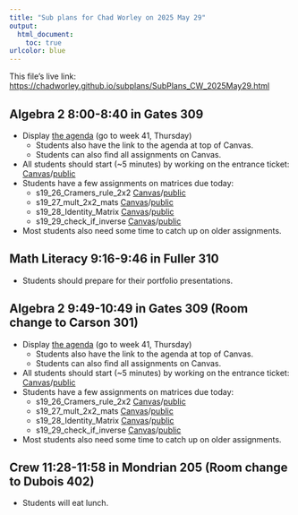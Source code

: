 ```yaml
---
title: "Sub plans for Chad Worley on 2025 May 29"
output: 
  html_document:
    toc: true
urlcolor: blue
---
```


This file's live link: [https://chadworley.github.io/subplans/SubPlans_CW_2025May29.html](https://chadworley.github.io/subplans/SubPlans_CW_2025May29.html)

## Algebra 2 8:00-8:40 in Gates 309

* Display [the agenda](https://chadworley.github.io/a2/weekly_a2.html#unit-18-exponential-equations-and-logarithms) (go to week 41, Thursday)
    * Students also have the link to the agenda at top of Canvas.
    * Students can also find all assignments on Canvas.
* All students should start (~5 minutes) by working on the entrance ticket: [Canvas](https://bart.instructure.com/courses/1314/quizzes/3084)/[public](https://chadworley.github.io/a2/ET2/ET_160.html)
* Students have a few assignments on matrices due today:
    * s19_26_Cramers_rule_2x2 [Canvas](https://bart.instructure.com/courses/1314/quizzes/3094)/[public](https://chadworley.github.io/a2/u19/outhtml/26_Cramers_rule_2x2.html)
    * s19_27_mult_2x2_mats [Canvas](https://bart.instructure.com/courses/1314/quizzes/3095)/[public](https://chadworley.github.io/a2/u19/outhtml/27_mult_2x2_mats.html)
    * s19_28_Identity_Matrix [Canvas](https://bart.instructure.com/courses/1314/quizzes/3096)/[public](https://chadworley.github.io/a2/u19/outhtml/28_Identity_Matrix.html)
    * s19_29_check_if_inverse [Canvas](https://bart.instructure.com/courses/1314/quizzes/3097)/[public](https://chadworley.github.io/a2/u19/outhtml/29_check_if_inverse.html)
* Most students also need some time to catch up on older assignments.


## Math Literacy 9:16-9:46 in Fuller 310

* Students should prepare for their portfolio presentations.

## Algebra 2 9:49-10:49 in Gates 309 (Room change to Carson 301)

* Display [the agenda](https://chadworley.github.io/a2/weekly_a2.html#unit-18-exponential-equations-and-logarithms) (go to week 41, Thursday)
    * Students also have the link to the agenda at top of Canvas.
    * Students can also find all assignments on Canvas.
* All students should start (~5 minutes) by working on the entrance ticket: [Canvas](https://bart.instructure.com/courses/1314/quizzes/3084)/[public](https://chadworley.github.io/a2/ET2/ET_160.html)
* Students have a few assignments on matrices due today:
    * s19_26_Cramers_rule_2x2 [Canvas](https://bart.instructure.com/courses/1314/quizzes/3094)/[public](https://chadworley.github.io/a2/u19/outhtml/26_Cramers_rule_2x2.html)
    * s19_27_mult_2x2_mats [Canvas](https://bart.instructure.com/courses/1314/quizzes/3095)/[public](https://chadworley.github.io/a2/u19/outhtml/27_mult_2x2_mats.html)
    * s19_28_Identity_Matrix [Canvas](https://bart.instructure.com/courses/1314/quizzes/3096)/[public](https://chadworley.github.io/a2/u19/outhtml/28_Identity_Matrix.html)
    * s19_29_check_if_inverse [Canvas](https://bart.instructure.com/courses/1314/quizzes/3097)/[public](https://chadworley.github.io/a2/u19/outhtml/29_check_if_inverse.html)
* Most students also need some time to catch up on older assignments.

## Crew 11:28-11:58 in Mondrian 205 (Room change to Dubois 402)

* Students will eat lunch.





